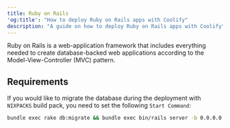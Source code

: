 ```yaml
---
title: Ruby on Rails
'og:title': "How to deploy Ruby on Rails apps with Coolify"
description: "A guide on how to deploy Ruby on Rails apps with Coolify"
---
```


Ruby on Rails is a web-application framework that includes everything needed to create database-backed web applications according to the Model-View-Controller (MVC) pattern.


## Requirements

If you would like to migrate the database during the deployment with `NIXPACKS` build pack, you need to set the following `Start Command`:

```bash
bundle exec rake db:migrate && bundle exec bin/rails server -b 0.0.0.0 -p ${PORT:-3000} -e $RAILS_ENV
```
